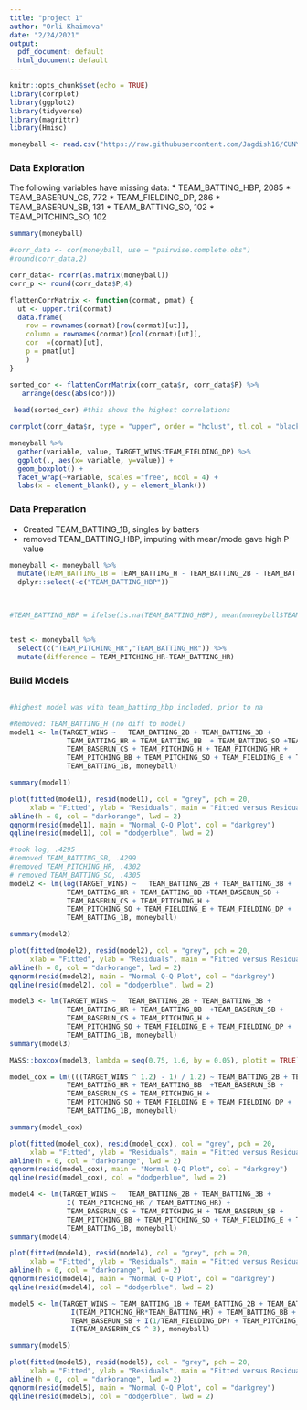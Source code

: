 ---
title: "project 1"
author: "Orli Khaimova"
date: "2/24/2021"
output:
  pdf_document: default
  html_document: default
---

```{r setup, include=FALSE}
knitr::opts_chunk$set(echo = TRUE)
library(corrplot)
library(ggplot2)
library(tidyverse)
library(magrittr)
library(Hmisc)
```

```{r}
moneyball <- read.csv("https://raw.githubusercontent.com/Jagdish16/CUNY_DATA_621/main/project_1/moneyball-training-data.csv") 
```

### Data Exploration

The following variables have missing data:
* TEAM_BATTING_HBP, 2085
* TEAM_BASERUN_CS, 772
* TEAM_FIELDING_DP, 286
* TEAM_BASERUN_SB, 131
* TEAM_BATTING_SO, 102
* TEAM_PITCHING_SO, 102

```{r}
summary(moneyball)

#corr_data <- cor(moneyball, use = "pairwise.complete.obs")
#round(corr_data,2)

corr_data<- rcorr(as.matrix(moneyball))
corr_p <- round(corr_data$P,4)

flattenCorrMatrix <- function(cormat, pmat) {
  ut <- upper.tri(cormat)
  data.frame(
    row = rownames(cormat)[row(cormat)[ut]],
    column = rownames(cormat)[col(cormat)[ut]],
    cor  =(cormat)[ut],
    p = pmat[ut]
    )
}

sorted_cor <- flattenCorrMatrix(corr_data$r, corr_data$P) %>%
   arrange(desc(abs(cor)))
   
 head(sorted_cor) #this shows the highest correlations

corrplot(corr_data$r, type = "upper", order = "hclust", tl.col = "black")

moneyball %>%
  gather(variable, value, TARGET_WINS:TEAM_FIELDING_DP) %>%
  ggplot(., aes(x= variable, y=value)) + 
  geom_boxplot() +
  facet_wrap(~variable, scales ="free", ncol = 4) +
  labs(x = element_blank(), y = element_blank())
```

### Data Preparation

* Created TEAM_BATTING_1B, singles by batters
* removed TEAM_BATTING_HBP, imputing with mean/mode gave high P value

```{r}
moneyball <- moneyball %>% 
  mutate(TEAM_BATTING_1B = TEAM_BATTING_H - TEAM_BATTING_2B - TEAM_BATTING_3B - TEAM_BATTING_HR) %>%
  dplyr::select(-c("TEAM_BATTING_HBP"))
  


#TEAM_BATTING_HBP = ifelse(is.na(TEAM_BATTING_HBP), mean(moneyball$TEAM_BATTING_HBP, na.rm = TRUE),TEAM_BATTING_HBP)


test <- moneyball %>%
  select(c("TEAM_PITCHING_HR","TEAM_BATTING_HR")) %>%
  mutate(difference = TEAM_PITCHING_HR-TEAM_BATTING_HR)
```

### Build Models

```{r}

```





```{r}
#highest model was with team_batting_hbp included, prior to na

#Removed: TEAM_BATTING_H (no diff to model)
model1 <- lm(TARGET_WINS ~   TEAM_BATTING_2B + TEAM_BATTING_3B + 
              TEAM_BATTING_HR + TEAM_BATTING_BB  + TEAM_BATTING_SO +TEAM_BASERUN_SB +  
              TEAM_BASERUN_CS + TEAM_PITCHING_H + TEAM_PITCHING_HR +  
              TEAM_PITCHING_BB + TEAM_PITCHING_SO + TEAM_FIELDING_E + TEAM_FIELDING_DP +
              TEAM_BATTING_1B, moneyball)

summary(model1)

plot(fitted(model1), resid(model1), col = "grey", pch = 20,
     xlab = "Fitted", ylab = "Residuals", main = "Fitted versus Residuals")
abline(h = 0, col = "darkorange", lwd = 2)
qqnorm(resid(model1), main = "Normal Q-Q Plot", col = "darkgrey")
qqline(resid(model1), col = "dodgerblue", lwd = 2)
```

```{r}
#took log, .4295
#removed TEAM_BATTING_SB, .4299
#removed TEAM_PITCHING_HR, .4302
# removed TEAM_BATTING_SO, .4305
model2 <- lm(log(TARGET_WINS) ~   TEAM_BATTING_2B + TEAM_BATTING_3B + 
              TEAM_BATTING_HR + TEAM_BATTING_BB +TEAM_BASERUN_SB +  
              TEAM_BASERUN_CS + TEAM_PITCHING_H + 
              TEAM_PITCHING_SO + TEAM_FIELDING_E + TEAM_FIELDING_DP +
              TEAM_BATTING_1B, moneyball)

summary(model2)

plot(fitted(model2), resid(model2), col = "grey", pch = 20,
     xlab = "Fitted", ylab = "Residuals", main = "Fitted versus Residuals")
abline(h = 0, col = "darkorange", lwd = 2)
qqnorm(resid(model2), main = "Normal Q-Q Plot", col = "darkgrey")
qqline(resid(model2), col = "dodgerblue", lwd = 2)
```

```{r}
model3 <- lm(TARGET_WINS ~   TEAM_BATTING_2B + TEAM_BATTING_3B + 
              TEAM_BATTING_HR + TEAM_BATTING_BB  +TEAM_BASERUN_SB +  
              TEAM_BASERUN_CS + TEAM_PITCHING_H + 
              TEAM_PITCHING_SO + TEAM_FIELDING_E + TEAM_FIELDING_DP +
              TEAM_BATTING_1B, moneyball)
summary(model3)

MASS::boxcox(model3, lambda = seq(0.75, 1.6, by = 0.05), plotit = TRUE)

model_cox = lm((((TARGET_WINS ^ 1.2) - 1) / 1.2) ~ TEAM_BATTING_2B + TEAM_BATTING_3B + 
              TEAM_BATTING_HR + TEAM_BATTING_BB  +TEAM_BASERUN_SB +  
              TEAM_BASERUN_CS + TEAM_PITCHING_H + 
              TEAM_PITCHING_SO + TEAM_FIELDING_E + TEAM_FIELDING_DP +
              TEAM_BATTING_1B, moneyball)

summary(model_cox)

plot(fitted(model_cox), resid(model_cox), col = "grey", pch = 20,
     xlab = "Fitted", ylab = "Residuals", main = "Fitted versus Residuals")
abline(h = 0, col = "darkorange", lwd = 2)
qqnorm(resid(model_cox), main = "Normal Q-Q Plot", col = "darkgrey")
qqline(resid(model_cox), col = "dodgerblue", lwd = 2)
```

```{r}
model4 <- lm(TARGET_WINS ~   TEAM_BATTING_2B + TEAM_BATTING_3B + 
              I( TEAM_PITCHING_HR / TEAM_BATTING_HR) +  
              TEAM_BASERUN_CS + TEAM_PITCHING_H + TEAM_BASERUN_SB +
              TEAM_PITCHING_BB + TEAM_PITCHING_SO + TEAM_FIELDING_E + TEAM_FIELDING_DP +
              TEAM_BATTING_1B, moneyball)
summary(model4)

plot(fitted(model4), resid(model4), col = "grey", pch = 20,
     xlab = "Fitted", ylab = "Residuals", main = "Fitted versus Residuals")
abline(h = 0, col = "darkorange", lwd = 2)
qqnorm(resid(model4), main = "Normal Q-Q Plot", col = "darkgrey")
qqline(resid(model4), col = "dodgerblue", lwd = 2)
```


```{r}
model5 <- lm(TARGET_WINS ~ TEAM_BATTING_1B + TEAM_BATTING_2B + TEAM_BATTING_3B + 
               I(TEAM_PITCHING_HR*TEAM_BATTING_HR) + TEAM_BATTING_BB + TEAM_FIELDING_E +
               TEAM_BASERUN_SB + I(1/TEAM_FIELDING_DP) + TEAM_PITCHING_SO +
               I(TEAM_BASERUN_CS ^ 3), moneyball)

summary(model5)

plot(fitted(model5), resid(model5), col = "grey", pch = 20,
     xlab = "Fitted", ylab = "Residuals", main = "Fitted versus Residuals")
abline(h = 0, col = "darkorange", lwd = 2)
qqnorm(resid(model5), main = "Normal Q-Q Plot", col = "darkgrey")
qqline(resid(model5), col = "dodgerblue", lwd = 2)
```



